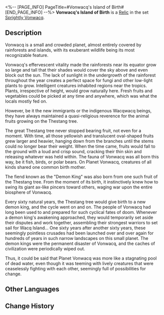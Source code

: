 <%-- [PAGE_INFO]
PageTitle=#Vonwacq's Island of Birth#
[END_PAGE_INFO] --%>
{{Relic Infobox
|id        = 63085
|image     = Item Vonwacq's Island of Birth.png{{subst:void|<!--$UPLOAD:<<SpriteOutput/RelicFigures/IconRelic_308_5.png>-<Item Vonwacq's Island of Birth.png>-<Relic Icons>>-->}}
|set       = Sprightly Vonwacq
|piece     = Link Rope
|mentions  = 
}}
{{Description|Encapsulated in the plane is Wacq Island, the most well-known island on Planet Vonwacq. Teeming with plant life, the island houses a gigantic tree called Thestang, bearing fruits that would give birth to the various kinds of the island's wildlife.}}
'''Vonwacq's Island of Birth''' is a [[Relic]] in the set [[Sprightly Vonwacq]].

==Description==
Vonwacq is a small and crowded planet, almost entirely covered by rainforests and islands, with its exuberant wildlife being its most recognizable feature.

Vonwacq's effervescent vitality made the rainforests near its equator grow so large and tall that their shades would cover the sky above and even block out the sun. The lack of sunlight in the undergrowth of the rainforest throughout the year creates a perfect space for fungi and other low-light plants to grow. Intelligent creatures inhabited regions near the tropics. Plants, irrespective of height, would grow naturally here. Fresh fruits and vegetables could be picked at any time and anywhere, which was what the locals mostly fed on.

However, be it the new immigrants or the indigenous Wacqwacq beings, they have always maintained a quasi-religious reverence for the animal fruits growing on the Thestang tree.

The great Thestang tree never stopped bearing fruit, not even for a moment. With time, all those yellowish and translucent oval-shaped fruits grew larger and heavier, hanging down from the branches until the stems could no longer bear their weight. When the time came, fruits would fall to the ground with a loud and crisp sound, cracking their thin skin and releasing whatever was held within. The fauna of Vonwacq was all born this way, be it fish, birds, or polar bears. On Planet Vonwacq, creatures of all kinds shared one common birth mother.

The fiend known as the "Demon King" was also born from one such fruit of the Thestang tree. From the moment of its birth, it instinctively knew how to swing its giant ax-like pincers toward others, waging war upon the entire biosphere of Vonwacq.

Every sixty natural years, the Thestang tree would give birth to a new demon king, and the cycle went on and on. The people of Vonwacq had long been used to and prepared for such cyclical fates of doom. Whenever a demon king's awakening approached, they would temporarily set aside their disputes and work together, assembling their strongest warriors to set sail for Wacq Island... One sixty years after another sixty years, these seemingly pointless crusades had been launched over and over again for hundreds of years in such narrow landscapes on this small planet. The demon kings were the permanent disaster of Vonwacq, and the caches of civilization were periodically wiped out.

Thus, it could be said that Planet Vonwacq was more like a stagnating pool of dead water, even though it was teeming with lively creatures that were ceaselessly fighting with each other, seemingly full of possibilities for change.

==Other Languages==
{{Other Languages
|en   = Vonwacq's Island of Birth
|zhs  = 翁瓦克的诞生之岛
|zht  = 翁瓦克的誕生之島
|ja   = ウェンワーク{{Rubi|誕生|たんじょう}}の{{Rubi|島|しま}}
|ko   = 바커 공의 탄생의 섬
|es   = Isla del nacimiento de Vonwacq
|fr   = Île de la naissance de Vonwacq
|ru   = Остров рождения Вонвака
|th   = Vonwacq's Island of Birth
|vi   = Đảo Sinh Sôi Vonwacq
|de   = Vonwacqs Geburtsinsel
|id   = Vonwacq's Island of Birth
|pt   = Ilha do Nascimento de Vonwacq
}}

==Change History==
{{Change History|1.0}}